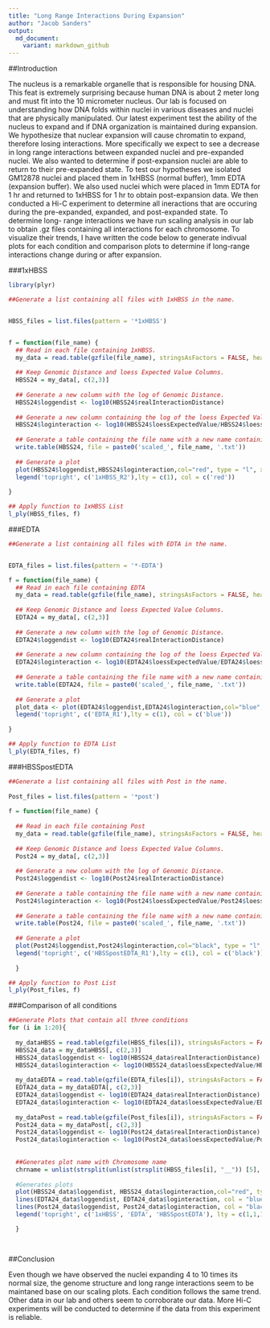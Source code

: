 ```yaml
---
title: "Long Range Interactions During Expansion"
author: "Jacob Sanders"
output:
  md_document:
    variant: markdown_github
---
```


##Introduction

The nucleus is a remarkable organelle that is responsible for housing DNA. This feat is extremely surprising because human DNA is about 2 meter long and must fit into the 10 micrometer nucleus. Our lab is focused on understanding how DNA folds within nuclei in various diseases and nuclei that are physically manipulated. Our  latest experiment test the ability of the nucleus to expand and if DNA organization is maintained during expansion. We hypothesize that nuclear expansion will cause chromatin to expand, therefore losing interactions. More specifically we expect to see a decrease in long range interactions between expanded nuclei and pre-expanded nuclei. We also wanted to determine if post-expansion nuclei are able to return to their pre-expanded state. To test our hypotheses we isolated GM12878 nuclei and placed them in 1xHBSS (normal buffer), 1mm EDTA (expansion buffer). We also used nuclei which were placed in 1mm EDTA for 1 hr and returned to 1xHBSS for 1 hr to obtain post-expansion data. We then conducted a Hi-C experiment to determine all ineractions that are occuring during the pre-expanded, expanded, and post-expanded state. To determine long- range interactions we have run scaling analysis in our lab to obtain .gz files containing all interactions for each chromosome. To visualize their trends, I have written the code below to generate indivual plots for each condition and comparison plots to determine if long-range interactions change during or after expansion.   

###1xHBSS


```r

library(plyr)

##Generate a list containing all files with 1xHBSS in the name.


HBSS_files = list.files(pattern = '*1xHBSS')


f = function(file_name) {
  ## Read in each file containing 1xHBSS. 
  my_data = read.table(gzfile(file_name), stringsAsFactors = FALSE, header = TRUE)
  
  ## Keep Genomic Distance and loess Expected Value Columns.
  HBSS24 = my_data[, c(2,3)] 
  
  ## Generate a new column with the log of Genomic Distance.
  HBSS24$loggendist <- log10(HBSS24$realInteractionDistance)
  
  ## Generate a new column containing the log of the loess Expected Value starting at 0.
  HBSS24$loginteraction <- log10(HBSS24$loessExpectedValue/HBSS24$loessExpectedValue[1])
  
  ## Generate a table containing the file name with a new name containing "scaled_" in front of the original file name.
  write.table(HBSS24, file = paste0('scaled_', file_name, '.txt'))
  
  ## Generate a plot 
  plot(HBSS24$loggendist,HBSS24$loginteraction,col="red", type = "l", xlab = "Genomic Distance", ylab = "Log Interaction", ylim = c(-3.5,0))
  legend('topright', c('1xHBSS_R2'),lty = c(1), col = c('red'))
  
}

## Apply function to 1xHBSS List
l_ply(HBSS_files, f)
```

###EDTA

```r


##Generate a list containing all files with EDTA in the name.


EDTA_files = list.files(pattern = '*-EDTA')

f = function(file_name) {
  ## Read in each file containing EDTA
  my_data = read.table(gzfile(file_name), stringsAsFactors = FALSE, header = TRUE)
  
  ## Keep Genomic Distance and loess Expected Value Columns.
  EDTA24 = my_data[, c(2,3)]
  
  ## Generate a new column with the log of Genomic Distance.
  EDTA24$loggendist <- log10(EDTA24$realInteractionDistance)
  
  ## Generate a new column containing the log of the loess Expected Value starting at 0.
  EDTA24$loginteraction <- log10(EDTA24$loessExpectedValue/EDTA24$loessExpectedValue[1])
  
  ## Generate a table containing the file name with a new name containing "scaled_" in front of the original file name.
  write.table(EDTA24, file = paste0('scaled_', file_name, '.txt'))
  
  ## Generate a plot
  plot_data <- plot(EDTA24$loggendist,EDTA24$loginteraction,col="blue", type = "l", xlab = "Genomic Distance", ylab = "Log Interaction", ylim = c(-3.5,0))
  legend('topright', c('EDTA_R1'),lty = c(1), col = c('blue'))
  
}

## Apply function to EDTA List
l_ply(EDTA_files, f)

``` 

###HBSSpostEDTA

```r

##Generate a list containing all files with Post in the name.
 
Post_files = list.files(pattern = '*post')
  
f = function(file_name) {
  
  ## Read in each file containing Post
  my_data = read.table(gzfile(file_name), stringsAsFactors = FALSE, header = TRUE)
  
  ## Keep Genomic Distance and loess Expected Value Columns.
  Post24 = my_data[, c(2,3)]
  
  ## Generate a new column with the log of Genomic Distance.
  Post24$loggendist <- log10(Post24$realInteractionDistance)
  
  ## Generate a table containing the file name with a new name containing "scaled_" in front of the original file name
  Post24$loginteraction <- log10(Post24$loessExpectedValue/Post24$loessExpectedValue[1])
  
  ## Generate a table containing the file name with a new name containing "scaled_" in front of the original file name.
  write.table(Post24, file = paste0('scaled_', file_name, '.txt'))
  
  ## Generate a plot
  plot(Post24$loggendist,Post24$loginteraction,col="black", type = "l", xlab = "Genomic Distance", ylab = "Log Interaction", ylim = c(-3.5,0))
  legend('topright', c('HBSSpostEDTA_R1'),lty = c(1), col = c('black'))
  
  }

## Apply function to Post List
l_ply(Post_files, f)

```

###Comparison of all conditions

```r
##Generate Plots that contain all three conditions 
for (i in 1:20){
  
  my_dataHBSS = read.table(gzfile(HBSS_files[i]), stringsAsFactors = FALSE, header = TRUE)
  HBSS24_data = my_dataHBSS[, c(2,3)]
  HBSS24_data$loggendist <- log10(HBSS24_data$realInteractionDistance)
  HBSS24_data$loginteraction <- log10(HBSS24_data$loessExpectedValue/HBSS24_data$loessExpectedValue[1])
  
  my_dataEDTA = read.table(gzfile(EDTA_files[i]), stringsAsFactors = FALSE, header = TRUE)
  EDTA24_data = my_dataEDTA[, c(2,3)]
  EDTA24_data$loggendist <- log10(EDTA24_data$realInteractionDistance)
  EDTA24_data$loginteraction <- log10(EDTA24_data$loessExpectedValue/EDTA24_data$loessExpectedValue[1])
  
  my_dataPost = read.table(gzfile(Post_files[i]), stringsAsFactors = FALSE, header = TRUE)
  Post24_data = my_dataPost[, c(2,3)]
  Post24_data$loggendist <- log10(Post24_data$realInteractionDistance)
  Post24_data$loginteraction <- log10(Post24_data$loessExpectedValue/Post24_data$loessExpectedValue[1])
  
  
  ##Generates plot name with Chromosome name
  chrname = unlist(strsplit(unlist(strsplit(HBSS_files[i], "__")) [5], "--"))[1]
  
  #Generates plots
  plot(HBSS24_data$loggendist, HBSS24_data$loginteraction,col="red", type = "l", main = chrname, xlab = "Genomic Distance", ylab = "Log Interaction", ylim = c(-3.5,0))
  lines(EDTA24_data$loggendist, EDTA24_data$loginteraction, col = "blue", type = "l", xlab = "Genomic Distance", ylab = "Log Interaction", ylim = c(-3.5,0))
  lines(Post24_data$loggendist, Post24_data$loginteraction, col = "black", type = "l", xlab = "Genomic Distance", ylab = "Log Interaction", ylim = c(-3.5,0))
  legend('topright', c('1xHBSS', 'EDTA', 'HBSSpostEDTA'), lty = c(1,1,1), col = c('red', 'blue', 'black'))

  }

  
```

##Conclusion

Even though we have observed the nuclei expanding 4 to 10 times its normal size, the genome structure and long range interactions seem to be maintaned base on our scaling plots. Each condition follows the same trend. Other data in our lab and others seem to corroborate our data. More Hi-C experiments will be conducted to determine if the data from this experiment is reliable. 